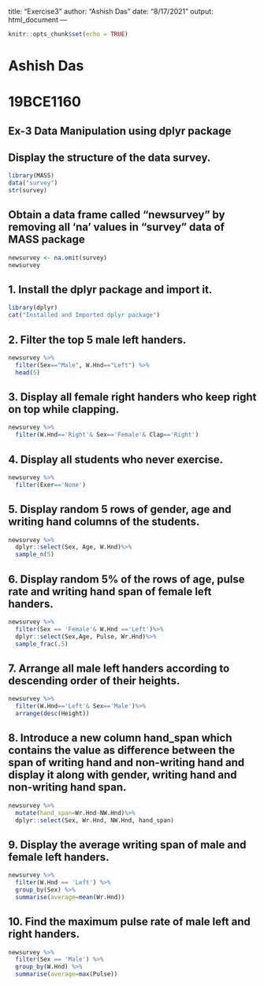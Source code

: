 title: "Exercise3"
author: "Ashish Das"
date: "8/17/2021"
output: html_document
---

```r
knitr::opts_chunk$set(echo = TRUE)
```
# Ashish Das
# 19BCE1160

## Ex-3 Data Manipulation using dplyr package

## Display the structure of the data survey.
```r
library(MASS)
data("survey")
str(survey)
```
## Obtain a data frame called “newsurvey” by removing all ‘na’ values in “survey” data of MASS package 
```r
newsurvey <- na.omit(survey)
newsurvey
```

## 1.	Install the dplyr package and import it.
```r
library(dplyr)
cat("Installed and Imported dplyr package")
```

## 2.	Filter the top 5 male left handers.
```r
newsurvey %>%
  filter(Sex=="Male", W.Hnd=="Left") %>%
  head(5)
```
## 3.	Display all female right handers who keep right on top while clapping.
```r
newsurvey %>%
  filter(W.Hnd=='Right'& Sex=='Female'& Clap=='Right')
```
## 4.	Display all students who never exercise.
```r
newsurvey %>%
  filter(Exer=='None')
```
## 5.	Display random 5 rows of gender, age and writing hand columns of the students.
```r
newsurvey %>%
  dplyr::select(Sex, Age, W.Hnd)%>%
  sample_n(5)
```
## 6.	Display random 5% of the rows of age, pulse rate and writing hand span of female left handers.
```r
newsurvey %>%
  filter(Sex == 'Female'& W.Hnd =='Left')%>%
  dplyr::select(Sex,Age, Pulse, Wr.Hnd)%>%
  sample_frac(.5)
```

## 7.	Arrange all male left handers according to descending order of their heights.
```r
newsurvey %>%
  filter(W.Hnd=='Left'& Sex=='Male')%>%
  arrange(desc(Height))
```

## 8.	Introduce a new column hand_span which contains the value as difference between the span of writing hand and non-writing hand and display it along with gender, writing hand and non-writing hand span.
```r
newsurvey %>%
  mutate(hand_span=Wr.Hnd-NW.Hnd)%>%
  dplyr::select(Sex, Wr.Hnd, NW.Hnd, hand_span)
```

## 9.	Display the average writing span of male and female left handers.
```r
newsurvey %>%
  filter(W.Hnd == 'Left') %>%
  group_by(Sex) %>%
  summarise(average=mean(Wr.Hnd))
```
## 10.	Find the maximum pulse rate of male left and right handers.
```r
newsurvey %>%
  filter(Sex == 'Male') %>%
  group_by(W.Hnd) %>%
  summarise(average=max(Pulse))
```